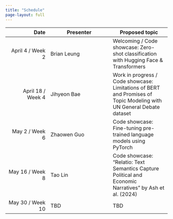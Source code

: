 ```yaml
---
title: "Schedule"
page-layout: full
---
```


|              Date | Presenter   | Proposed topic                                                                                                      |
|------------------:|----------------------------|--------------------------|
|  April 4 / Week 2 | Brian Leung | Welcoming / Code showcase: Zero-shot classification with Hugging Face & Transformers                                |
| April 18 / Week 4 | Jihyeon Bae | Work in progress / Code showcase: Limitations of BERT and Promises of Topic Modeling with UN General Debate dataset |
|    May 2 / Week 6 | Zhaowen Guo | Code showcase: Fine-tuning pre-trained language models using PyTorch                                                |
|   May 16 / Week 8 | Tao Lin     | Code showcase: “Relatio: Text Semantics Capture Political and Economic Narratives” by Ash et al. (2024)             |
|  May 30 / Week 10 | TBD         | TBD                                                                                                                 |
